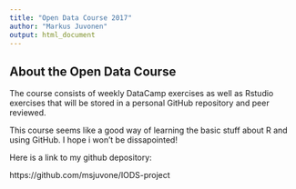 ```yaml
---
title: "Open Data Course 2017"
author: "Markus Juvonen"
output: html_document
---
```



## About the Open Data Course

The course consists of weekly DataCamp exercises as well as Rstudio exercises that will be stored in a personal GitHub repository and peer reviewed.

This course seems like a good way of learning the basic stuff about R and using GitHub. I hope i won't be dissapointed!

Here is a link to my github depository:

https://github.com/msjuvone/IODS-project
